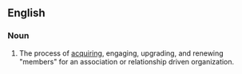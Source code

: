 ==English==

===Noun===
{{en-noun|head=[[membership]] [[marketing]]|-}}

# {{context|marketing}} The process of [[acquiring]], engaging, upgrading, and renewing "members" for an association or relationship driven organization.